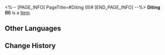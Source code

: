 <%-- [PAGE_INFO]
PageTitle=#Diting (II)#
[END_PAGE_INFO] --%>
{{Item Infobox
|id          = 252392
|image       = Item Diting (II).png{{subst:void|<!--$UPLOAD:<<SpriteOutput/Quest/PlanetFes/SwapCardPic/SwapCardPiece/3001_2.png>-<Item Diting (II).png>-<Item Icons>>-->}}
|type        = 
|invCategory = 
|rarity      = 5
|effect      = 
|description = Complete a Memory Card set to gain buffs.
}}
{{Description|The trailblazing memories deep in your mind will provide inspiration to the game once you recall it in full.}}
'''Diting (II)''' is a [[Item]].

==Other Languages==
{{Other Languages
|en   = Diting (II)
|zhs  = 谛听-Ⅱ
|zht  = 諦聽-Ⅱ
|ja   = 諦聴-II
|ko   = 경청-Ⅱ
|es   = Diting&nbsp;II
|fr   = Truffie (II)
|ru   = Дитин II
|th   = Diting II
|vi   = Diting-II
|de   = Diting (II)
|id   = Diting II
|pt   = Diting (II)
}}

==Change History==
{{Change History|3.2}}